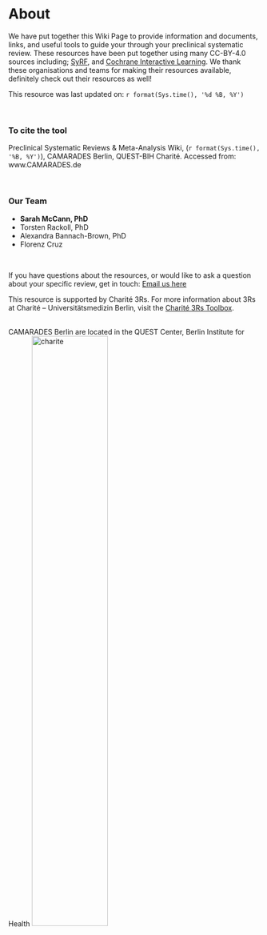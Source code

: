 # About {#about}


We have put together this Wiki Page to provide information and documents, links, and useful tools to guide your through your preclinical systematic review. These resources have been put together using many CC-BY-4.0 sources including; [SyRF](http://syrf.org.uk/), and [Cochrane Interactive Learning](https://training.cochrane.org/interactivelearning). We thank these organisations and teams for making their resources available, definitely check out their resources as well! 


This resource was last updated on: `r format(Sys.time(), '%d %B, %Y')`

<br>

### To cite the tool

Preclinical Systematic Reviews & Meta-Analysis Wiki, (`r format(Sys.time(),  '%B, %Y')`), CAMARADES Berlin, QUEST-BIH Charité. Accessed from: www.CAMARADES.de

<br>

### Our Team

- **Sarah McCann, PhD**
- Torsten Rackoll, PhD
- Alexandra Bannach-Brown, PhD
- Florenz Cruz

<br>

If you have questions about the resources, or would like to ask a question about your specific review, get in touch: [Email us here](mailto:CAMARADES.berlin@charite.de)

This resource is supported by Charité 3Rs. For more information about 3Rs at Charité – Universitätsmedizin Berlin, visit the [Charité 3Rs Toolbox](https://charite3r.charite.de/en/charite_3r_toolbox/). 

<br>
CAMARADES Berlin are located in the QUEST Center, Berlin Institute for Health
![charite](charite-BIHquest.jpg){#id .class width=55%}
